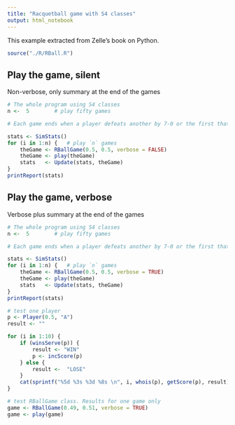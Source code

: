 ```yaml
---
title: "Racquetball game with S4 classes"
output: html_notebook
---
```


This example extracted from Zelle's book on Python.

```r
source("./R/RBall.R")
```


## Play the game, silent
Non-verbose, only summary at the end of the games

```r
# The whole program using S4 classes
n <-  5        # play fifty games

# Each game ends when a player defeats another by 7-0 or the first that reaches 15 points.

stats <- SimStats()
for (i in 1:n) {   # play `n` games
    theGame <- RBallGame(0.5, 0.5, verbose = FALSE)
    theGame <- play(theGame)
    stats   <- Update(stats, theGame)
}
printReport(stats)
```


## Play the game, verbose 
Verbose plus summary at the end of the games

```r
# The whole program using S4 classes
n <-  5        # play fifty games

# Each game ends when a player defeats another by 7-0 or the first that reaches 15 points.

stats <- SimStats()
for (i in 1:n) {   # play `n` games
    theGame <- RBallGame(0.5, 0.5, verbose = TRUE)
    theGame <- play(theGame)
    stats   <- Update(stats, theGame)
}
printReport(stats)
```








```r
# test one player
p <- Player(0.5, "A")
result <- ""

for (i in 1:10) {
    if (winsServe(p)) {
        result <- "WIN"
        p <- incScore(p)
    } else {
        result <-  "LOSE"
    }
    cat(sprintf("%5d %3s %3d %8s \n", i, whois(p), getScore(p), result))
}
```


```r
# test RBallGame class. Results for one game only
game <- RBallGame(0.49, 0.51, verbose = TRUE)
game <- play(game)
```

